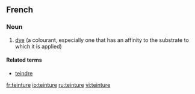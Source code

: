==French==

===Noun===
{{infl|fr|noun|g=f}}

# [[dye]] (a colourant, especially one that has an affinity to the substrate to which it is applied)

====Related terms====
*[[teindre]]
{{tbot entry|French|dye|2007|November}}

[[fr:teinture]]
[[io:teinture]]
[[ru:teinture]]
[[vi:teinture]]